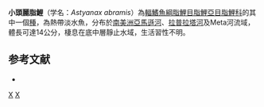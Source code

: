 {{Speciesbox 
| taxon = Astyanax abramis
| status = NE
| status_system = IUCN3.1
| authority = [[Jenyns|Jenyns]], 1842
| synonyms = *''Tetragonopterus abramis''<br /><small>Jenyns, 1842</small>
}}
'''小頭麗脂鯉'''（学名：''Astyanax abramis''）為[[輻鰭魚綱|輻鰭魚綱]][[脂鯉目|脂鯉目]][[脂鯉亞目|脂鯉亞目]][[脂鯉科|脂鯉科]]的其中一個[[種|種]]，為熱帶淡水魚，分布於[[南美洲|南美洲]][[亞馬遜河|亞馬遜河]]、[[拉普拉塔河|拉普拉塔河]]及Meta河流域，體長可達14公分，棲息在底中層靜止水域，生活習性不明。

==参考文献==
{{refbegin}}
*{{FishBase_species|genus=Astyanax|species=abramis|year=2013|month=11}}
{{refend}}

{{Taxonbar|from=Q4746133}}

[[Category:麗脂鯉屬|X]]
[[Category:1842年描述的鱼类|X]]


{{魚類小作品}}